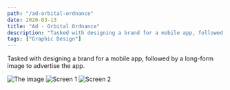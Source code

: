 ```yaml
---
path: "/ad-orbital-ordnance"
date: 2020-03-13
title: "Ad - Orbital Ordnance"
description: "Tasked with designing a brand for a mobile app, followed by a long-form image to advertise the app."
tags: ["Graphic Design"]
---
```


Tasked with designing a brand for a mobile app, followed by a long-form image to advertise the app.

![The image](./long.jpg)
![Screen 1](./screen01.jpg)
![Screen 2](./screen02.jpg)
